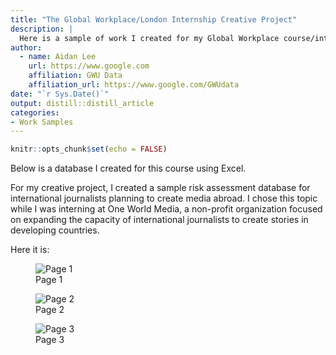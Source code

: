 ```yaml
---
title: "The Global Workplace/London Internship Creative Project"
description: |
  Here is a sample of work I created for my Global Workplace course/internsip while studying abroad in London.
author:
  - name: Aidan Lee 
    url: https://www.google.com
    affiliation: GWU Data
    affiliation_url: https://www.google.com/GWUdata
date: "`r Sys.Date()`"
output: distill::distill_article
categories:
- Work Samples
---
```


```r
knitr::opts_chunk$set(echo = FALSE)
```

Below is a database I created for this course using Excel.

For my creative project, I created a sample risk assessment database for international journalists planning to create media abroad. I chose this topic while I was interning at One World Media, a non-profit organization focused on expanding the capacity of international journalists to create stories in developing countries.

Here it is:

![Page 1](images/Screen%20Shot%202021-04-27%20at%2010.37.59%20PM.png)

![Page 2](images/Screen%20Shot%202021-04-27%20at%2010.38.29%20PM.png)

![Page 3](images/Screen%20Shot%202021-04-27%20at%2010.38.57%20PM.png)
